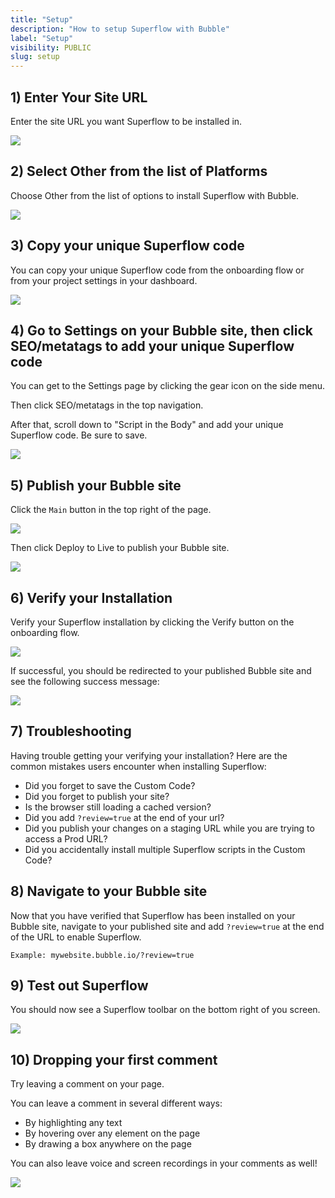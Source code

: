 ```yaml
---
title: "Setup"
description: "How to setup Superflow with Bubble"
label: "Setup"
visibility: PUBLIC
slug: setup
---
```



## 1) Enter Your Site URL

Enter the site URL you want Superflow to be installed in.

 
![](https://cdn.hashnode.com/res/hashnode/image/upload/v1733137298431/EEyBEqarl.png?auto=format)
 


## 2) Select Other from the list of Platforms

Choose Other from the list of options to install Superflow with Bubble.

 
![](https://cdn.hashnode.com/res/hashnode/image/upload/v1733137424246/SoxXecgsj.png?auto=format)
 



## 3) Copy your unique Superflow code

You can copy your unique Superflow code from the onboarding flow or from your project settings in your dashboard.

 
![](https://cdn.hashnode.com/res/hashnode/image/upload/v1733137465724/m3zAkZwmB.png?auto=format)
 

## 4) Go to Settings on your Bubble site, then click SEO/metatags to add your unique Superflow code

You can get to the Settings page by clicking the gear icon on the side menu.

Then click SEO/metatags in the top navigation.

After that, scroll down to "Script in the Body" and add your unique Superflow code. Be sure to save.


 
![](https://cdn.hashnode.com/res/hashnode/image/upload/v1733137937650/t8GM0BSW3.png?auto=format)
 



## 5) Publish your Bubble site


Click the `Main` button in the top right of the page.

 
![](https://cdn.hashnode.com/res/hashnode/image/upload/v1733137990040/R_bLfS9t-.png?auto=format)
 


Then click Deploy to Live to publish your Bubble site.

 
![](https://cdn.hashnode.com/res/hashnode/image/upload/v1733138017917/4CTzuSRrd.png?auto=format)
 



## 6) Verify your Installation

Verify your Superflow installation by clicking the Verify button on the onboarding flow.

 
![](https://cdn.hashnode.com/res/hashnode/image/upload/v1733137679622/cNOyYUW_-.png?auto=format)
 

If successful, you should be redirected to your published Bubble site and see the following success message:

 
![](https://cdn.hashnode.com/res/hashnode/image/upload/v1733137773797/iHfwktxSw.png?auto=format)
 

## 7) Troubleshooting

Having trouble getting your verifying your installation? Here are the common mistakes users encounter when installing Superflow:

 - Did you forget to save the Custom Code?
 - Did you forget to publish your site?
 - Is the browser still loading a cached version?
 - Did you add `?review=true` at the end of your url?
 - Did you publish your changes on a staging URL while you are trying to access a Prod URL?
 - Did you accidentally install multiple Superflow scripts in the Custom Code?


## 8) Navigate to your Bubble site 

Now that you have verified that Superflow has been installed on your Bubble site, navigate to your published site and add `?review=true` at the end of the URL to enable Superflow. 

`Example: mywebsite.bubble.io/?review=true`


## 9) Test out Superflow

You should now see a Superflow toolbar on the bottom right of you screen.

 
![](https://cdn.hashnode.com/res/hashnode/image/upload/v1733137813622/xwWngcgVb.png?auto=format)
 



## 10) Dropping your first comment
Try leaving a comment on your page.

You can leave a comment in several different ways:
- By highlighting any text
- By hovering over any element on the page
- By drawing a box anywhere on the page

You can also leave voice and screen recordings in your comments as well!

 
![](https://cdn.hashnode.com/res/hashnode/image/upload/v1733137856433/LtsVBsWFJ.gif?auto=format)
 


